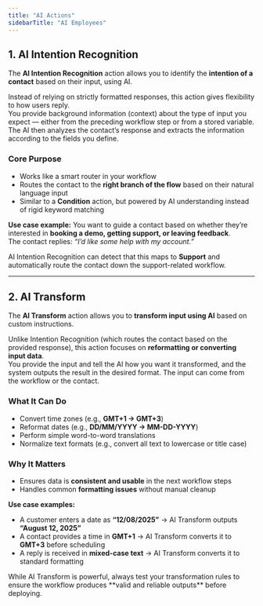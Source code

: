 ```yaml
---
title: "AI Actions"
sidebarTitle: "AI Employees"
---
```


## 1.  AI Intention Recognition

The **AI Intention Recognition** action allows you to identify the **intention of a contact** based on their input, using AI.

Instead of relying on strictly formatted responses, this action gives flexibility to how users reply.\
You provide background information (context) about the type of input you expect — either from the preceding workflow step or from a stored variable.\
The AI then analyzes the contact’s response and extracts the information according to the fields you define.

### Core Purpose

- Works like a smart router in your workflow
- Routes the contact to the **right branch of the flow** based on their natural language input
- Similar to a **Condition** action, but powered by AI understanding instead of rigid keyword matching

**Use case example:**
You want to guide a contact based on whether they’re interested in **booking a demo, getting support, or leaving feedback**.\
The contact replies: _“I’d like some help with my account.”_

AI Intention Recognition can detect that this maps to **Support** and automatically route the contact down the support-related workflow.

---

## 2.  AI Transform

The **AI Transform** action allows you to **transform input using AI** based on custom instructions.

Unlike Intention Recognition (which routes the contact based on the provided response), this action focuses on **reformatting or converting input data**.\
You provide the input and tell the AI how you want it transformed, and the system outputs the result in the desired format. The input can come from the workflow or the contact.

### What It Can Do

- Convert time zones (e.g., **GMT+1 → GMT+3**)
- Reformat dates (e.g., **DD/MM/YYYY → MM-DD-YYYY**)
- Perform simple word-to-word translations
- Normalize text formats (e.g., convert all text to lowercase or title case)

### Why It Matters

- Ensures data is **consistent and usable** in the next workflow steps
- Handles common **formatting issues** without manual cleanup

**Use case examples:**

- A customer enters a date as **“12/08/2025”** → AI Transform outputs **“August 12, 2025”**
- A contact provides a time in **GMT+1** → AI Transform converts it to **GMT+3** before scheduling
- A reply is received in **mixed-case text** → AI Transform converts it to standard formatting

<Note>
While AI Transform is powerful, always test your transformation rules to ensure the workflow produces **valid and reliable outputs** before deploying.
</Note>